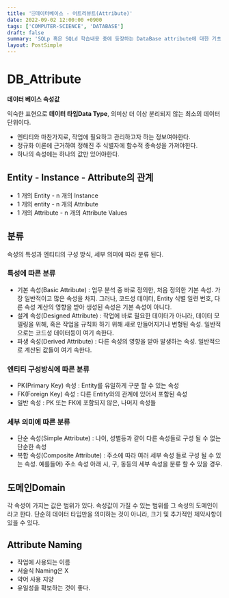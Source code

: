 ```yaml
---
title: '🗄️데이터베이스 - 어트리뷰트(Attribute)'
date: 2022-09-02 12:00:00 +0900
tags: ['COMPUTER-SCIENCE', 'DATABASE']
draft: false
summary: 'SQLp 혹은 SQLd 학습내용 중에 등장하는 DataBase attribute에 대한 기초 내용 정리'
layout: PostSimple
---
```


# DB_Attribute

**데이터 베이스 속성값**

익숙한 표현으로 **데이터 타입Data Type**, 의미상 더 이상 분리되지 않는 최소의 데이터 단위이다.
- 엔티티와 마찬가지로, 작업에 필요하고 관리하고자 하는 정보여야한다.
- 정규화 이론에 근거하여 정해진 주 식별자에 함수적 종속성을 가져야한다.
- 하나의 속성에는 하나의 값만 있어야한다.

## Entity - Instance - Attribute의 관계
- 1 개의 Entity - n 개의 Instance
- 1 개의 entity - n 개의 Attribute
- 1 개의 Attribute - n 개의 Attribute Values

## 분류
속성의 특성과 엔티티의 구성 방식, 세부 의미에 따라 분류 된다.

### 특성에 따른 분류
- 기본 속성(Basic Attribute) : 업무 분석 중 바로 정의한, 처음 정의한 기본 속성. 가장 일반적이고 많은 속성을 차지. 그러나, 코드성 데이터, Entity 식별 일련 번호, 다른 속성 계산의 영향을 받아 생성된 속성은 기본 속성이 아니다.
- 설계 속성(Designed Attribute) : 작업에 바로 필요한 데이터가 아니라, 데이터 모델링을 위해, 혹은 작업을 규칙화 하기 위해 새로 만들어지거나 변형된 속성. 일반적으로는 코드성 데이터등이 여기 속한다.
- 파생 속성(Derived Attribute) : 다른 속성의 영향을 받아 발생하는 속성. 일반적으로 계산된 값들이 여기 속한다.

### 엔티티 구성방식에 따른 분류
- PK(Primary Key) 속성 : Entity를 유일하게 구분 할 수 있는 속성
- FK(Foreign Key) 속성 : 다른 Entity와의 관계에 있어서 포함된 속성
- 일반 속성 : PK 또는 FK에 포함되지 않은, 나머지 속성들

### 세부 의미에 따른 분류
- 단순 속성(Simple Attribute) : 나이, 성별등과 같이 다른 속성들로 구성 될 수 없는 단순한 속성
- 복합 속성(Composite Attribute) : 주소에 따라 여러 세부 속성 들로 구성 될 수 있는 속성. 예를들어) 주소 속성 아래 시, 구, 동등의 세부 속성을 분류 할 수 있을 경우.

## 도메인Domain
각 속성이 가지는 값은 범위가 있다. 속성값이 가질 수 있는 범위를 그 속성의 도메인이라고 한다. 단순히 데이터 타입만을 의미하는 것이 아니라, 크기 및 추가적인 제약사항이 있을 수 있다.

## Attribute Naming
 - 작업에 사용되는 이름
 - 서술식 Naming은 X
 - 약어 사용 지양
 - 유일성을 확보하는 것이 좋다.